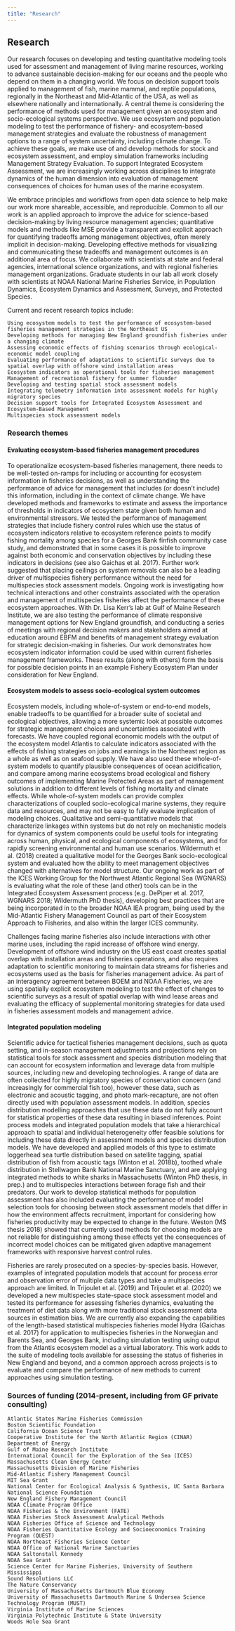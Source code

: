```yaml
---
title: "Research"
---
```


## Research

Our research focuses on developing and testing quantitative modeling tools used for assessment and management of living marine resources, working to advance sustainable decision-making for our oceans and the people who depend on them in a changing world. We focus on decision support tools applied to management of fish, marine mammal, and reptile populations, regionally in the Northeast and Mid-Atlantic of the USA, as well as elsewhere nationally and internationally. A central theme is considering the performance of methods used for management given an ecosystem and socio-ecological systems perspective. We use ecosystem and population modeling to test the performance of fishery- and ecosystem-based management strategies and evaluate the robustness of management options to a range of system uncertainty, including climate change. To achieve these goals, we make use of and develop methods for stock and ecosystem assessment, and employ simulation frameworks including Management Strategy Evaluation. To support Integrated Ecosystem Assessment, we are increasingly working across disciplines to integrate dynamics of the human dimension into evaluation of management consequences of choices for human uses of the marine ecosystem.

We embrace principles and workflows from open data science to help make our work more shareable, accessible, and reproducible. Common to all our work is an applied approach to improve the advice for science-based decision-making by living resource management agencies; quantitative models and methods like MSE provide a transparent and explicit approach for quantifying tradeoffs among management objectives, often merely implicit in decision-making. Developing effective methods for visualizing and communicating these tradeoffs and management outcomes is an additional area of focus. We collaborate with scientists at state and federal agencies, international science organizations, and with regional fisheries management organizations. Graduate students in our lab all work closely with scientists at NOAA National Marine Fisheries Service, in Population Dynamics, Ecosystem Dynamics and Assessment, Surveys, and Protected Species.

Current and recent research topics include:

```         
Using ecosystem models to test the performance of ecosystem-based fisheries management strategies in the Northeast US
Developing methods for managing New England groundfish fisheries under a changing climate
Assessing economic effects of fishing scenarios through ecological-economic model coupling
Evaluating performance of adaptations to scientific surveys due to spatial overlap with offshore wind installation areas
Ecosystem indicators as operational tools for fisheries management
Management of recreational fishery for summer flounder
Developing and testing spatial stock assessment models
Integrating telemetry information into assessment models for highly migratory species
Decision support tools for Integrated Ecosystem Assessment and Ecosystem-Based Management
Multispecies stock assessment models
```

### Research themes 

#### Evaluating ecosystem-based fisheries management procedures

To operationalize ecosystem-based fisheries management, there needs to be well-tested on-ramps for including or accounting for ecosystem information in fisheries decisions, as well as understanding the performance of advice for management that includes (or doesn’t include) this information, including in the context of climate change. We have developed methods and frameworks to estimate and assess the importance of thresholds in indicators of ecosystem state given both human and environmental stressors. We tested the performance of management strategies that include fishery control rules which use the status of ecosystem indicators relative to ecosystem reference points to modify fishing mortality among species for a Georges Bank finfish community case study, and demonstrated that in some cases it is possible to improve against both economic and conservation objectives by including these indicators in decisions (see also Gaichas et al. 2017). Further work suggested that placing ceilings on system removals can also be a leading driver of multispecies fishery performance without the need for multispecies stock assessment models. Ongoing work is investigating how technical interactions and other constraints associated with the operation and management of multispecies fisheries affect the performance of these ecosystem approaches. With Dr. Lisa Kerr’s lab at Gulf of Maine Research Institute, we are also testing the performance of climate responsive management options for New England groundfish, and conducting a series of meetings with regional decision makers and stakeholders aimed at education around EBFM and benefits of management strategy evaluation for strategic decision-making in fisheries. Our work demonstrates how ecosystem indicator information could be used within current fisheries management frameworks. These results (along with others) form the basis for possible decision points in an example Fishery Ecosystem Plan under consideration for New England.

#### Ecosystem models to assess socio-ecological system outcomes

Ecosystem models, including whole-of-system or end-to-end models, enable tradeoffs to be quantified for a broader suite of societal and ecological objectives, allowing a more systemic look at possible outcomes for strategic management choices and uncertainties associated with forecasts. We have coupled regional economic models with the output of the ecosystem model Atlantis to calculate indicators associated with the effects of fishing strategies on jobs and earnings in the Northeast region as a whole as well as on seafood supply. We have also used these whole-of-system models to quantify plausible consequences of ocean acidification, and compare among marine ecosystems broad ecological and fishery outcomes of implementing Marine Protected Areas as part of management solutions in addition to different levels of fishing mortality and climate effects. While whole-of-system models can provide complex characterizations of coupled socio-ecological marine systems, they require data and resources, and may not be easy to fully evaluate implication of modeling choices. Qualitative and semi-quantitative models that characterize linkages within systems but do not rely on mechanistic models for dynamics of system components could be useful tools for integrating across human, physical, and ecological components of ecosystems, and for rapidly screening environmental and human use scenarios. Wildermuth et al. (2018) created a qualitative model for the Georges Bank socio-ecological system and evaluated how the ability to meet management objectives changed with alternatives for model structure. Our ongoing work as part of the ICES Working Group for the Northwest Atlantic Regional Sea (WGNARS) is evaluating what the role of these (and other) tools can be in the Integrated Ecosystem Assessment process (e.g. DePiper et al. 2017, WGNARS 2018; Wildermuth PhD thesis), developing best practices that are being incorporated in to the broader NOAA IEA program, being used by the Mid-Atlantic Fishery Management Council as part of their Ecosystem Approach to Fisheries, and also within the larger ICES community.

Challenges facing marine fisheries also include interactions with other marine uses, including the rapid increase of offshore wind energy. Development of offshore wind industry on the US east coast creates spatial overlap with installation areas and fisheries operations, and also requires adaptation to scientific monitoring to maintain data streams for fisheries and ecosystems used as the basis for fisheries management advice. As part of an interagency agreement between BOEM and NOAA Fisheries, we are using spatially explicit ecosystem modeling to test the effect of changes to scientific surveys as a result of spatial overlap with wind lease areas and evaluating the efficacy of supplemental monitoring strategies for data used in fisheries assessment models and management advice.

#### Integrated population modeling

Scientific advice for tactical fisheries management decisions, such as quota setting, and in-season management adjustments and projections rely on statistical tools for stock assessment and species distribution modeling that can account for ecosystem information and leverage data from multiple sources, including new and developing technologies. A range of data are often collected for highly migratory species of conservation concern (and increasingly for commercial fish too), however these data, such as electronic and acoustic tagging, and photo mark-recapture, are not often directly used with population assessment models. In addition, species distribution modelling approaches that use these data do not fully account for statistical properties of these data resulting in biased inferences. Point process models and integrated population models that take a hierarchical approach to spatial and individual heterogeneity offer feasible solutions for including these data directly in assessment models and species distribution models. We have developed and applied models of this type to estimate loggerhead sea turtle distribution based on satellite tagging, spatial distribution of fish from acoustic tags (Winton et al. 2018b), toothed whale distribution in Stellwagen Bank National Marine Sanctuary, and are applying integrated methods to white sharks in Massachusetts (Winton PhD thesis, in prep.) and to multispecies interactions between forage fish and their predators. Our work to develop statistical methods for population assessment has also included evaluating the performance of model selection tools for choosing between stock assessment models that differ in how the environment affects recruitment, important for considering how fisheries productivity may be expected to change in the future. Weston (MS thesis 2018) showed that currently used methods for choosing models are not reliable for distinguishing among these effects yet the consequences of incorrect model choices can be mitigated given adaptive management frameworks with responsive harvest control rules.

Fisheries are rarely prosecuted on a species-by-species basis. However, examples of integrated population models that account for process error and observation error of multiple data types and take a multispecies approach are limited. In Trijoulet et al. (2019) and Trijoulet et al. (2020) we developed a new multispecies state-space stock assessment model and tested its performance for assessing fisheries dynamics, evaluating the treatment of diet data along with more traditional stock assessment data sources in estimation bias. We are currently also expanding the capabilities of the length-based statistical multispecies fisheries model Hydra (Gaichas et al. 2017) for application to multispecies fisheries in the Norwegian and Barents Sea, and Georges Bank, including simulation testing using output from the Atlantis ecosystem model as a virtual laboratory. This work adds to the suite of modeling tools available for assessing the status of fisheries in New England and beyond, and a common approach across projects is to evaluate and compare the performance of new methods to current approaches using simulation testing.

### Sources of funding (2014-present, including from GF private consulting)

```         
Atlantic States Marine Fisheries Commission
Boston Scientific Foundation
California Ocean Science Trust
Cooperative Institute for the North Atlantic Region (CINAR)
Department of Energy
Gulf of Maine Research Institute
International Council for the Exploration of the Sea (ICES)
Massachusetts Clean Energy Center
Massachusetts Division of Marine Fisheries
Mid-Atlantic Fishery Management Council
MIT Sea Grant
National Center for Ecological Analysis & Synthesis, UC Santa Barbara
National Science Foundation
New England Fishery Management Council
NOAA Climate Program Office
NOAA Fisheries & the Environment (FATE)
NOAA Fisheries Stock Assessment Analytical Methods
NOAA Fisheries Office of Science and Technology
NOAA Fisheries Quantitative Ecology and Socioeconomics Training Program (QUEST)
NOAA Northeast Fisheries Science Center
NOAA Office of National Marine Sanctuaries
NOAA Saltonstall Kennedy
NOAA Sea Grant
Science Center for Marine Fisheries, University of Southern Mississippi
Sound Resolutions LLC
The Nature Conservancy
University of Massachusetts Dartmouth Blue Economy
University of Massachusetts Dartmouth Marine & Undersea Science Technology Program (MUST)
Virginia Institute of Marine Sciences
Virginia Polytechnic Institute & State University
Woods Hole Sea Grant
```
